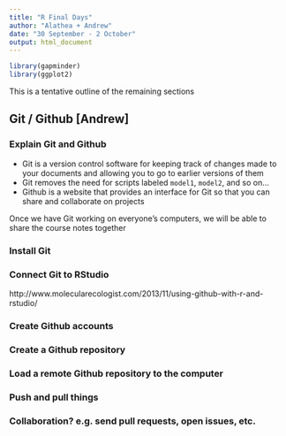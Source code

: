 ```yaml
---
title: "R Final Days"
author: "Alathea + Andrew"
date: "30 September - 2 October"
output: html_document
---
```


```r
library(gapminder)
library(ggplot2)
```

This is a tentative outline of the remaining sections

## Git / Github [Andrew]

### Explain Git and Github

* Git is a version control software for keeping track of changes made to your documents and allowing you to go to earlier versions of them
* Git removes the need for scripts labeled `model1`, `model2`, and so on...
* Github is a website that provides an interface for Git so that you can share and collaborate on projects

Once we have Git working on everyone's computers, we will be able to share the course notes together

### Install Git

### Connect Git to RStudio

http://www.molecularecologist.com/2013/11/using-github-with-r-and-rstudio/

### Create Github accounts

### Create a Github repository

### Load a remote Github repository to the computer

### Push and pull things

### Collaboration? e.g. send pull requests, open issues, etc.

